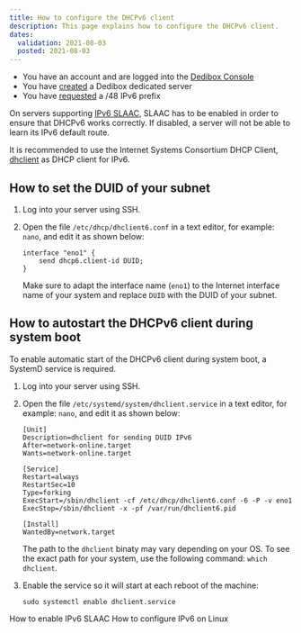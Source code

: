 ```yaml
---
title: How to configure the DHCPv6 client
description: This page explains how to configure the DHCPv6 client.
dates:
  validation: 2021-08-03
  posted: 2021-08-03
---
```


<Message type="requirement">

  - You have an account and are logged into the [Dedibox Console](https://console.online.net)
  - You have [created](/dedibox/dedicated-servers/how-to/order-a-server) a Dedibox dedicated server
  - You have [requested](/dedibox-network/ipv6/how-to/request-prefix) a /48 IPv6 prefix

</Message>

<Message type="important">

On servers supporting [IPv6 SLAAC](/dedibox-network/ipv6/how-to/enable-ipv6-slaac), SLAAC has to be enabled in order to ensure that DHCPv6 works correctly. If disabled, a server will not be able to learn its IPv6 default route.

</Message>

<Message type="tip">

It is recommended to use the Internet Systems Consortium DHCP Client, [dhclient](die.net/man/8/dhclient) as DHCP client for IPv6.

</Message>

## How to set the DUID of your subnet

1. Log into your server using SSH. 

2. Open the file `/etc/dhcp/dhclient6.conf` in a text editor, for example: `nano`, and edit it as shown below:

    ```
    interface "eno1" {
        send dhcp6.client-id DUID;
    }
    ```

    Make sure to adapt the interface name (`eno1`) to the Internet interface name of your system and replace `DUID` with the DUID of your subnet. 

## How to autostart the DHCPv6 client during system boot 

To enable automatic start of the DHCPv6 client during system boot, a SystemD service is required. 

1. Log into your server using SSH. 

2. Open the file `/etc/systemd/system/dhclient.service` in a text editor, for example: `nano`, and edit it as shown below:

    ```
    [Unit]
    Description=dhclient for sending DUID IPv6
    After=network-online.target
    Wants=network-online.target

    [Service]
    Restart=always
    RestartSec=10
    Type=forking
    ExecStart=/sbin/dhclient -cf /etc/dhcp/dhclient6.conf -6 -P -v eno1
    ExecStop=/sbin/dhclient -x -pf /var/run/dhclient6.pid

    [Install]
    WantedBy=network.target
    ```

    <Message type="tip">

    The path to the `dhclient` binaty may vary depending on your OS. To see the exact path for your system, use the following command: `which dhclient`.

    </Message>

3. Enable the service so it will start at each reboot of the machine:

    ```
    sudo systemctl enable dhclient.service
    ```

<Navigation title="See Also">
  <PreviousButton to="/dedibox-network/ipv6/how-to/enable-ipv6-slaac/">How to enable IPv6 SLAAC</PreviousButton>
  <NextButton to="/dedibox-network/ipv6/how-to/configure-ipv6-linux/">How to configure IPv6 on Linux</NextButton>
</Navigation>
